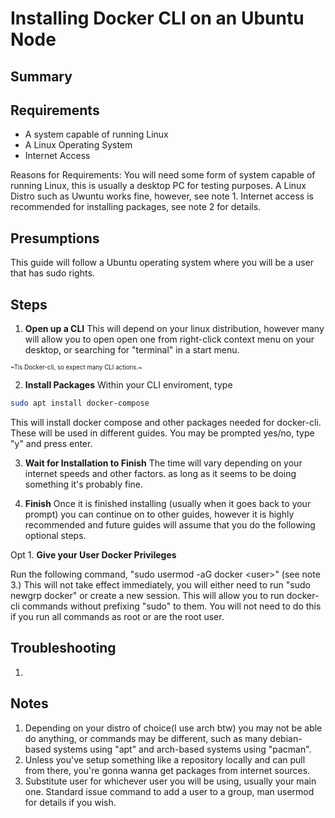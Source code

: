 # Installing Docker CLI on an Ubuntu Node

## Summary

## Requirements

- A system capable of running Linux
- A Linux Operating System
- Internet Access

Reasons for Requirements:
You will need some form of system capable of running Linux, this is usually a desktop PC for testing purposes.
A Linux Distro such as Uwuntu works fine, however, see note 1.
Internet access is recommended for installing packages, see note 2 for details.

## Presumptions

This guide will follow a Ubuntu operating system where you will be a user that has sudo rights.

## Steps

1. **Open up a CLI**
This will depend on your linux distribution, however many will allow you to open open one from right-click context menu on your desktop, or searching for "terminal" in a start menu.


<sub><sup>~Tis Docker-cli, so expect many CLI actions.~</sup></sub>

2. **Install Packages**
Within your CLI enviroment, type 
```bash copy
sudo apt install docker-compose
```
This will install docker compose and other packages needed for docker-cli. These will be used in different guides.
You may be prompted yes/no, type "y" and press enter.

3. **Wait for Installation to Finish**
The time will vary depending on your internet speeds and other factors. as long as it seems to be doing something it's probably fine.

4. **Finish**
Once it is finished installing (usually when it goes back to your prompt) you can continue on to other guides, however it is highly recommended and future guides will assume that you do the following optional steps.

Opt 1. **Give your User Docker Privileges**

Run the following command, "sudo usermod -aG docker \<user>" (see note 3.)
This will not take effect immediately, you will either need to run "sudo newgrp docker" or create a new session.
This will allow you to run docker-cli commands without prefixing "sudo" to them.
You will not need to do this if you run all commands as root or are the root user.

## Troubleshooting

1.

## Notes
1. Depending on your distro of choice(I use arch btw) you may not be able do anything, or commands may be different, such as many debian-based systems using "apt" and arch-based systems using "pacman".
2. Unless you've setup something like a repository locally and can pull from there, you're gonna wanna get packages from internet sources.
3. Substitute user for whichever user you will be using, usually your main one. Standard issue command to add a user to a group, man usermod for details if you wish.